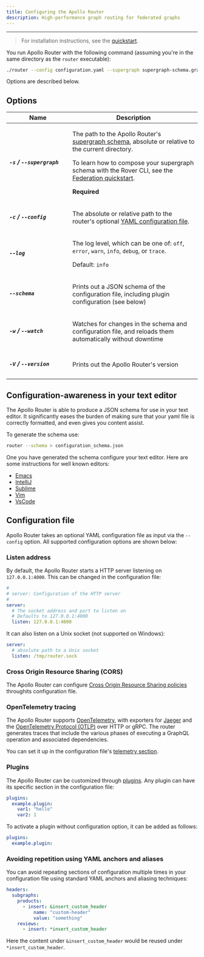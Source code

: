 ```yaml
---
title: Configuring the Apollo Router
description: High-performance graph routing for federated graphs
---
```



---

> For installation instructions, see the [quickstart](../quickstart/).

You run Apollo Router with the following command (assuming you're in the same directory as the `router` executable):

```bash
./router --config configuration.yaml --supergraph supergraph-schema.graphql
```

Options are described below.

## Options

<table class="field-table api-ref">
  <thead>
    <tr>
      <th>Name</th>
      <th>Description</th>
    </tr>
  </thead>

<tbody>

<tr class="required">
<td>

##### `-s` / `--supergraph`

</td>
<td>

The path to the Apollo Router's [supergraph schema](https://www.apollographql.com/docs/federation/#federated-schemas),
absolute or relative to the current directory.

To learn how to compose your supergraph schema with the Rover CLI, see the [Federation quickstart](https://www.apollographql.com/docs/federation/quickstart/#3-compose-the-supergraph-schema).

**Required**

</td>
</tr>

<tr>
<td style="min-width: 150px;">

##### `-c` / `--config`

</td>
<td>

The absolute or relative path to the router's optional [YAML configuration file](#configuration-file).
</td>
</tr>

<tr>
<td style="min-width: 150px;">

##### `--log`

</td>
<td>

The log level, which can be one of: `off`, `error`, `warn`, `info`, `debug`, or `trace`.

Default: `info`

</td>
</tr>

<tr>
<td style="min-width: 150px;">

##### `--schema`

</td>
<td>

Prints out a JSON schema of the configuration file, including plugin configuration (see below)

</td>
</tr>

</td>
</tr>

<tr>
<td style="min-width: 150px;">

##### `-w` / `--watch`

</td>
<td>

Watches for changes in the schema and configuration file, and reloads them automatically
without downtime

</td>
</tr>

<tr>
<td style="min-width: 150px;">

##### `-V` / `--version`

</td>
<td>

Prints out the Apollo Router's version

</td>
</tr>

</tbody>
</table>

## Configuration-awareness in your text editor

The Apollo Router is able to produce a JSON schema for use in your text editor. It significantly eases the burden of making
sure that your yaml file is correctly formatted, and even gives you content assist.

To generate the schema use:
```bash
router --schema > configuration_schema.json
```

One you have generated the schema configure your text editor. Here are some instructions for well known editors:
* [Emacs](https://emacs-lsp.github.io/lsp-mode/page/lsp-yaml)
* [IntelliJ](https://www.jetbrains.com/help/idea/json.html#ws_json_using_schemas)
* [Sublime](https://github.com/sublimelsp/LSP-yaml)
* [Vim](https://github.com/Quramy/vison)
* [VsCode](https://code.visualstudio.com/docs/languages/json#_json-schemas-and-settings)

## Configuration file

Apollo Router takes an optional YAML configuration file as input via the `--config` option. All supported configuration options are shown below:

### Listen address

By default, the Apollo Router starts a HTTP server listening on `127.0.0.1:4000`. This can be
changed in the configuration file:

```yaml title="configuration.router.yaml"
#
# server: Configuration of the HTTP server
#
server:
  # The socket address and port to listen on
  # Defaults to 127.0.0.1:4000
  listen: 127.0.0.1:4000
```

It can also listen on a Unix socket (not supported on Windows):

```yaml title="configuration.router.yaml"
server:
  # absolute path to a Unix socket
  listen: /tmp/router.sock

```

### Cross Origin Resource Sharing (CORS)

The Apollo Router can configure [Cross Origin Resource Sharing policies](../cors) throughits configuration file.

### OpenTelemetry tracing

The Apollo Router supports [OpenTelemetry](https://opentelemetry.io/), with exporters for
[Jaeger](https://www.jaegertracing.io/) and the
[OpenTelemetry Protocol (OTLP)](https://aws-otel.github.io/docs/components/otlp-exporter)
over HTTP or gRPC. The router generates traces that include the various phases of executing
a GraphQL operation and associated dependencies.

You can set it up in the configuration file's [telemetry section](../telemetry).

### Plugins

The Apollo Router can be customized through [plugins](../customizations/overview). Any plugin
can have its specific section in the configuration file:

```yaml title="configuration.router.yaml"
plugins:
  example.plugin:
    var1: "hello"
    var2: 1
```

To activate a plugin without configuration option, it can be added as follows:

```yaml title="configuration.router.yaml"
plugins:
  example.plugin:
```

### Avoiding repetition using YAML anchors and aliases

You can avoid repeating sections of configuration multiple times in your configuration file using standard YAML anchors and aliasing techniques:

```yaml {5,9} title="configuration.yaml"
headers:
  subgraphs:
    products:
      - insert: &insert_custom_header
          name: "custom-header"
          value: "something"
    reviews:
      - insert: *insert_custom_header
```

Here the content under `&insert_custom_header` would be reused under `*insert_custom_header`.